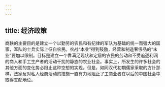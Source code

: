 ```yaml
---
---
---
```

title: 经济政策
---



商鞅的主要目的是建立一个以勤劳的农民和有纪律的军队为基础的统一而强大的国家，军队的士兵实际上征自农民。农战“本业”得到鼓励，经营和制造奢侈品的“末业”要加以限制。目标是建立一个靠满足现状和定居的农民的劳动和不受追逐利润的商人和手工生产者的活动干扰的静态的农业社会。事实上，所发生的许多社会的其他方面的变化势必阻止这种空想的实现。但是，如同汉代初期儒家采取的方针那样，法家反对私人经商活动的措施一直有力地阻止了工商业者在以后的中国社会中取得支配地位。